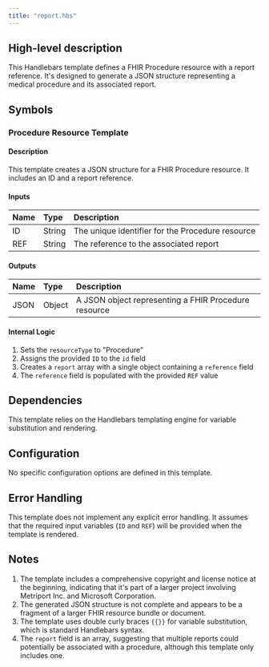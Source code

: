 ```yaml
---
title: "report.hbs"
---
```


## High-level description
This Handlebars template defines a FHIR Procedure resource with a report reference. It's designed to generate a JSON structure representing a medical procedure and its associated report.

## Symbols

### Procedure Resource Template
#### Description
This template creates a JSON structure for a FHIR Procedure resource. It includes an ID and a report reference.

#### Inputs
| Name | Type | Description |
|:-----|:-----|:------------|
| ID | String | The unique identifier for the Procedure resource |
| REF | String | The reference to the associated report |

#### Outputs
| Name | Type | Description |
|:-----|:-----|:------------|
| JSON | Object | A JSON object representing a FHIR Procedure resource |

#### Internal Logic
1. Sets the `resourceType` to "Procedure"
2. Assigns the provided `ID` to the `id` field
3. Creates a `report` array with a single object containing a `reference` field
4. The `reference` field is populated with the provided `REF` value

## Dependencies
This template relies on the Handlebars templating engine for variable substitution and rendering.

## Configuration
No specific configuration options are defined in this template.

## Error Handling
This template does not implement any explicit error handling. It assumes that the required input variables (`ID` and `REF`) will be provided when the template is rendered.

## Notes
1. The template includes a comprehensive copyright and license notice at the beginning, indicating that it's part of a larger project involving Metriport Inc. and Microsoft Corporation.
2. The generated JSON structure is not complete and appears to be a fragment of a larger FHIR resource bundle or document.
3. The template uses double curly braces `{{}}` for variable substitution, which is standard Handlebars syntax.
4. The `report` field is an array, suggesting that multiple reports could potentially be associated with a procedure, although this template only includes one.
